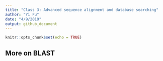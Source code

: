 ```yaml
---
title: "Class 3: Advanced sequence alignment and database searching"
author: "Yi Fu"
date: "4/9/2019"
output: github_document
---
```


```r
knitr::opts_chunk$set(echo = TRUE)
```

## More on BLAST
